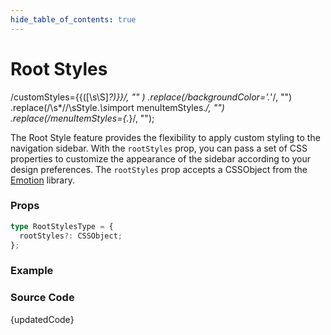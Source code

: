 ```yaml
---
hide_table_of_contents: true
---
```



# Root Styles

  /customStyles=\{\{([\s\S]*?)\}\}/,
  ""
)
  .replace(/backgroundColor='.*'/, "")
  .replace(/\s*\/\/\sStyle.*\s*import menuItemStyles.*/, "")
  .replace(/menuItemStyles={.*}/, "");

The Root Style feature provides the flexibility to apply custom styling to the navigation sidebar. With the `rootStyles` prop, you can pass a set of CSS properties to customize the appearance of the sidebar according to your design preferences. The `rootStyles` prop accepts a CSSObject from the [Emotion](https://emotion.sh/docs/introduction) library.

### Props

```ts noCopy
type RootStylesType = {
  rootStyles?: CSSObject;
};
```

### Example

<BrowserWindow url="/vertical-menu/menu/root-styles">
  <Provider>
    <RootStyles />
  </Provider>
</BrowserWindow>

### Source Code

<TsToJsCodeSnippet>{updatedCode}</TsToJsCodeSnippet>
